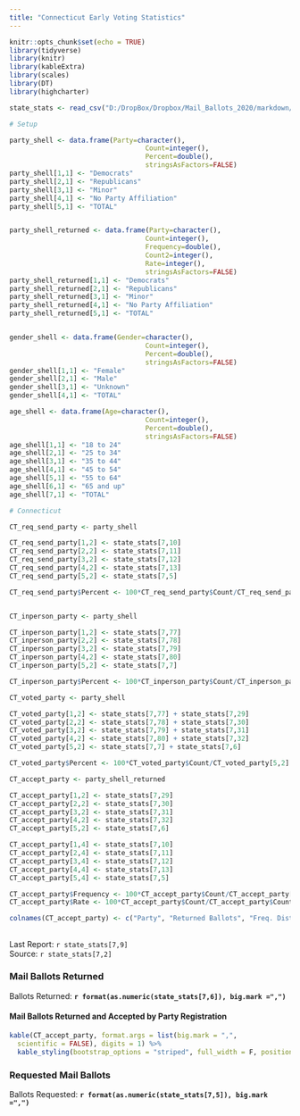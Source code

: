 ```yaml
---
title: "Connecticut Early Voting Statistics"
---
```

```r
knitr::opts_chunk$set(echo = TRUE)
library(tidyverse)
library(knitr)
library(kableExtra)
library(scales)
library(DT)
library(highcharter)

state_stats <- read_csv("D:/DropBox/Dropbox/Mail_Ballots_2020/markdown/2020G_Early_Vote.csv")

# Setup

party_shell <- data.frame(Party=character(),
                                  Count=integer(),
                                  Percent=double(),
                                  stringsAsFactors=FALSE)
party_shell[1,1] <- "Democrats"
party_shell[2,1] <- "Republicans"
party_shell[3,1] <- "Minor"
party_shell[4,1] <- "No Party Affiliation"
party_shell[5,1] <- "TOTAL"


party_shell_returned <- data.frame(Party=character(),
                                  Count=integer(),
                                  Frequency=double(),
                                  Count2=integer(),
                                  Rate=integer(),
                                  stringsAsFactors=FALSE)
party_shell_returned[1,1] <- "Democrats"
party_shell_returned[2,1] <- "Republicans"
party_shell_returned[3,1] <- "Minor"
party_shell_returned[4,1] <- "No Party Affiliation"
party_shell_returned[5,1] <- "TOTAL"


gender_shell <- data.frame(Gender=character(),
                                  Count=integer(),
                                  Percent=double(),
                                  stringsAsFactors=FALSE)
gender_shell[1,1] <- "Female"
gender_shell[2,1] <- "Male"
gender_shell[3,1] <- "Unknown"
gender_shell[4,1] <- "TOTAL"

age_shell <- data.frame(Age=character(),
                                  Count=integer(),
                                  Percent=double(),
                                  stringsAsFactors=FALSE)
age_shell[1,1] <- "18 to 24"
age_shell[2,1] <- "25 to 34"
age_shell[3,1] <- "35 to 44"
age_shell[4,1] <- "45 to 54"
age_shell[5,1] <- "55 to 64"
age_shell[6,1] <- "65 and up"
age_shell[7,1] <- "TOTAL"

# Connecticut

CT_req_send_party <- party_shell

CT_req_send_party[1,2] <- state_stats[7,10] 
CT_req_send_party[2,2] <- state_stats[7,11] 
CT_req_send_party[3,2] <- state_stats[7,12] 
CT_req_send_party[4,2] <- state_stats[7,13] 
CT_req_send_party[5,2] <- state_stats[7,5] 

CT_req_send_party$Percent <- 100*CT_req_send_party$Count/CT_req_send_party[5,2]


CT_inperson_party <- party_shell

CT_inperson_party[1,2] <- state_stats[7,77] 
CT_inperson_party[2,2] <- state_stats[7,78] 
CT_inperson_party[3,2] <- state_stats[7,79] 
CT_inperson_party[4,2] <- state_stats[7,80] 
CT_inperson_party[5,2] <- state_stats[7,7] 

CT_inperson_party$Percent <- 100*CT_inperson_party$Count/CT_inperson_party[5,2]

CT_voted_party <- party_shell

CT_voted_party[1,2] <- state_stats[7,77] + state_stats[7,29]
CT_voted_party[2,2] <- state_stats[7,78] + state_stats[7,30] 
CT_voted_party[3,2] <- state_stats[7,79] + state_stats[7,31] 
CT_voted_party[4,2] <- state_stats[7,80] + state_stats[7,32] 
CT_voted_party[5,2] <- state_stats[7,7] + state_stats[7,6]

CT_voted_party$Percent <- 100*CT_voted_party$Count/CT_voted_party[5,2]

CT_accept_party <- party_shell_returned

CT_accept_party[1,2] <- state_stats[7,29] 
CT_accept_party[2,2] <- state_stats[7,30] 
CT_accept_party[3,2] <- state_stats[7,31] 
CT_accept_party[4,2] <- state_stats[7,32] 
CT_accept_party[5,2] <- state_stats[7,6] 

CT_accept_party[1,4] <- state_stats[7,10] 
CT_accept_party[2,4] <- state_stats[7,11] 
CT_accept_party[3,4] <- state_stats[7,12] 
CT_accept_party[4,4] <- state_stats[7,13] 
CT_accept_party[5,4] <- state_stats[7,5] 

CT_accept_party$Frequency <- 100*CT_accept_party$Count/CT_accept_party[5,2]
CT_accept_party$Rate <- 100*CT_accept_party$Count/CT_accept_party$Count2

colnames(CT_accept_party) <- c("Party", "Returned Ballots", "Freq. Distribution", "Requested Ballots", "Return Rate")


```
## {.tabset}
Last Report: `r state_stats[7,9]`  
Source:  `r state_stats[7,2]`

### Mail Ballots Returned

Ballots Returned: **`r format(as.numeric(state_stats[7,6]), big.mark =",")`**

#### **Mail Ballots Returned and Accepted by Party Registration**

``` r
kable(CT_accept_party, format.args = list(big.mark = ",", 
  scientific = FALSE), digits = 1) %>%
  kable_styling(bootstrap_options = "striped", full_width = F, position = "left")
```

### Requested Mail Ballots

Ballots Requested: **`r format(as.numeric(state_stats[7,5]), big.mark =",")`**
